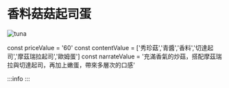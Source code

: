 # 香料菇菇起司蛋
![tuna](/img/item/DSC_4915.jpg)

const priceValue = '60'
const contentValue = ['秀珍菇','青醬','香料','切達起司','摩茲瑞拉起司','歐姆蛋']
const narrateValue = '充滿香氣的炒菇，搭配摩茲瑞拉與切達起司，再加上嫩蛋，帶來多層次的口感'

:::info
<PublicLayout
price={priceValue}
content={contentValue}
narrate={narrateValue}
/>
:::
